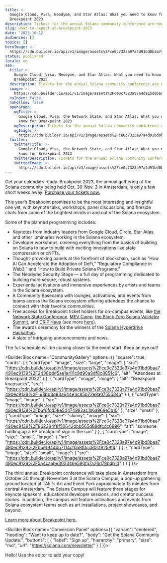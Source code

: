 ```yaml
---
title: >-
  Google Cloud, Visa, Neodyme, and Star Atlas: What you need to know for
  Breakpoint 2023
description: Tickets for the annual Solana community conference are now on sale.
slug: what-to-expect-at-breakpoint-2023
date: '2023-10-12'
audiences: []
topics: []
heroImage: >-
  https://cdn.builder.io/api/v1/image/assets%2Fce0c7323a97a4d91bd0baa7490ec9139%2F9184a4e8bd91421ebfa0a50fbf987e63
status: published
locale: en
seo:
  title: >-
    Google Cloud, Visa, Neodyme, and Star Atlas: What you need to know for
    Breakpoint 2023
  description: Tickets for the annual Solana community conference are now on sale.
  image: >-
    https://cdn.builder.io/api/v1/image/assets%2Fce0c7323a97a4d91bd0baa7490ec9139%2F9184a4e8bd91421ebfa0a50fbf987e63
  noIndex: false
  noFollow: false
  openGraph:
    ogTitle: >-
      Google Cloud, Visa, the Network State, and Star Atlas: What you need to
      know for Breakpoint 2023
    ogDescription: Tickets for the annual Solana community conference are now on sale.
    ogImage: >-
      https://cdn.builder.io/api/v1/image/assets%2Fce0c7323a97a4d91bd0baa7490ec9139%2F9184a4e8bd91421ebfa0a50fbf987e63
  twitter:
    twitterTitle: >-
      Google Cloud, Visa, the Network State, and Star Atlas: What you need to
      know for Breakpoint 2023
    twitterDescription: Tickets for the annual Solana community conference are now on sale.
    twitterImage: >-
      https://cdn.builder.io/api/v1/image/assets%2Fce0c7323a97a4d91bd0baa7490ec9139%2F9184a4e8bd91421ebfa0a50fbf987e63
---
```


Get your calendars ready. Breakpoint 2023, the annual gathering of the Solana community being held Oct. 30-Nov. 3 in Amsterdam, is only a few short weeks away! [Purchase your tickets now.](https://solana.com/breakpoint/tickets)

This year’s Breakpoint promises to be the most interesting and insightful one yet, with keynote talks, workshops, panel discussions, and fireside chats from some of the brightest minds in and out of the Solana ecosystem.

Some of the planned programming includes:

-   Keynotes from industry leaders from Google Cloud, Circle, Star Atlas, and other luminaries working in the Solana ecosystem.
-   Developer workshops, covering everything from the basics of building on Solana to how to build with exciting innovations like state compression or xNFTs.
-   Thought-provoking panels at the forefront of blockchain, such as “How AI Can Accelerate the Adoption of DeFi,” “Regulatory Compliance in Web3,” and “How to Build Private Solana Programs.”
-   The Neodyme Security Stage — a full day of programming dedicated to building more secure, robust systems.
-   Experiential activations and immersive experiences by artists and teams in the Solana ecosystem.
-   A Community Basecamp with lounges, activations, and events from teams across the Solana ecosystem offering attendees the chance to connect with their favorite communities.
-   Free access for Breakpoint ticket holders for on-campus events, like [the Network State Conference](https://lu.ma/tnsconf), [MEV Camp](https://lu.ma/tsh05i9i), [the Block Zero Solana Validator Summit](https://lu.ma/0k9m99s1), and [DRiP Haus](https://lu.ma/drip) (see more [here](https://solana.com/breakpoint/side-events)).
-   The awards ceremony for the winners of the [Solana Hyperdrive Hackathon](https://solana.com/hyperdrive).
-   A slate of intriguing announcements and news.

The full schedule will be coming closer to the event start. Keep an eye out!

<BuilderBlock name="CommunityGallery" options={{
  "square": true,
  "cards": [
    {
      "cardType": "image",
      "size": "large",
      "image": {
        "src": "https://cdn.builder.io/api/v1/image/assets%2Fce0c7323a97a4d91bd0baa7490ec9139%2F2438bdd5ae1a411c9d90a9df8c8851c6",
        "alt": "Attendees at Breakpoint 2022"
      }
    },
    {
      "cardType": "image",
      "image": {
        "alt": "Breakpoint knapsacks",
        "src": "https://cdn.builder.io/api/v1/image/assets%2Fce0c7323a97a4d91bd0baa7490ec9139%2F163bb3d93a644e4c85b72e8a0755534a"
      }
    },
    {
      "cardType": "image",
      "image": {
        "src": "https://cdn.builder.io/api/v1/image/assets%2Fce0c7323a97a4d91bd0baa7490ec9139%2Fb6f6fcd58e5d474982ac1b6a969e5b10"
      },
      "size": "small"
    },
    {
      "cardType": "image",
      "size": "skinny",
      "image": {
        "src": "https://cdn.builder.io/api/v1/image/assets%2Fce0c7323a97a4d91bd0baa7490ec9139%2F862384f8f50642dbb565d89dfcdc6896",
        "alt": "someone holding up a BP breakpoint sign in the sun"
      }
    },
    {
      "cardType": "image",
      "size": "small",
      "image": {
        "src": "https://cdn.builder.io/api/v1/image/assets%2Fce0c7323a97a4d91bd0baa7490ec9139%2Fbbe1944db7114cf0a8f0cc90cf8259f4"
      }
    },
    {
      "cardType": "image",
      "size": "small",
      "image": {
        "src": "https://cdn.builder.io/api/v1/image/assets%2Fce0c7323a97a4d91bd0baa7490ec9139%2F5a4caabe303346e590fa7a26d78bdb1d"
      }
    }
  ]
}}>

</BuilderBlock>

The third annual Breakpoint conference will take place in Amsterdam from October 30 through November 3 at the Solana Campus, a pop-up gathering ground located at TAETs Art and Event Park approximately 15 minutes from central Amsterdam. The Solana Campus will feature three stages for keynote speakers, educational developer sessions, and creator success stories. In addition, the campus will feature activations and events from Solana ecosystem teams such as art installations, project showcases, and beyond.

[Learn more about Breakpoint here.](https://solana.com/breakpoint)

<BuilderBlock name="Conversion Panel" options={{
  "variant": "centered",
  "heading": "Want to keep up to date?",
  "body": "Get the Solana Community Update.",
  "buttons": [
    {
      "label": "Sign up",
      "hierarchy": "primary",
      "size": "md",
      "url": "https://solana.com/newsletter"
    }
  ]
}}>

</BuilderBlock>

Hello! Use the editor to add your copy!
